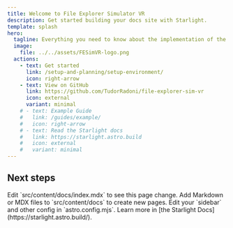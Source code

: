 ```yaml
---
title: Welcome to File Explorer Simulator VR
description: Get started building your docs site with Starlight.
template: splash
hero:
  tagline: Everything you need to know about the implementation of the game. This project is powered by Unreal Engine 5.
  image:
    file: ../../assets/FESimVR-logo.png
  actions:
    - text: Get started
      link: /setup-and-planning/setup-environment/
      icon: right-arrow
    - text: View on GitHub
      link: https://github.com/TudorRadoni/file-explorer-sim-vr
      icon: external
      variant: minimal
    # - text: Example Guide
    #   link: /guides/example/
    #   icon: right-arrow
    # - text: Read the Starlight docs
    #   link: https://starlight.astro.build
    #   icon: external
    #   variant: minimal
---
```



## Next steps

<CardGrid stagger>
	<Card title="Update content" icon="pencil">
		Edit `src/content/docs/index.mdx` to see this page change.
	</Card>
	<Card title="Add new content" icon="add-document">
		Add Markdown or MDX files to `src/content/docs` to create new pages.
	</Card>
	<Card title="Configure your site" icon="setting">
		Edit your `sidebar` and other config in `astro.config.mjs`.
	</Card>
	<Card title="Read the docs" icon="open-book">
		Learn more in [the Starlight Docs](https://starlight.astro.build/).
	</Card>
</CardGrid>
